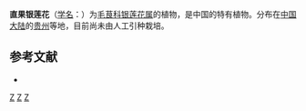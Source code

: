 {{Speciesbox 
| taxon = Anemone orthocarpa
| authority = Hand.-Mazz.
}}
'''直果银莲花'''（[[学名|学名]]：{{lang|la|''Anemone orthocarpa''}}）为[[毛茛科|毛茛科]][[银莲花属|银莲花属]]的植物，是中国的特有植物。分布在[[中国大陆|中国大陆]]的[[贵州|贵州]]等地，目前尚未由人工引种栽培。

== 参考文献 ==
<div class="references-small">
* {{cite web| url =http://www.bioinfo.cn/db05/KmzwSpecies.php?action=view&id=18245| title =直果银莲花| work =《中国高等植物数据库全库》| publisher =中国科学院微生物研究所| author =昆明植物研究所| accessdate =2009-02-25| deadurl =yes| archiveurl =https://web.archive.org/web/20160305080238/http://www.bioinfo.cn/db05/KmzwSpecies.php?action=view&id=18245| archivedate =2016-03-05}}
</div>
{{Taxonbar|from=Q15228361}}

[[Category:银莲花属|Z]]
[[Category:中國特有植物|Z]]
[[Category:贵州植物|Z]]